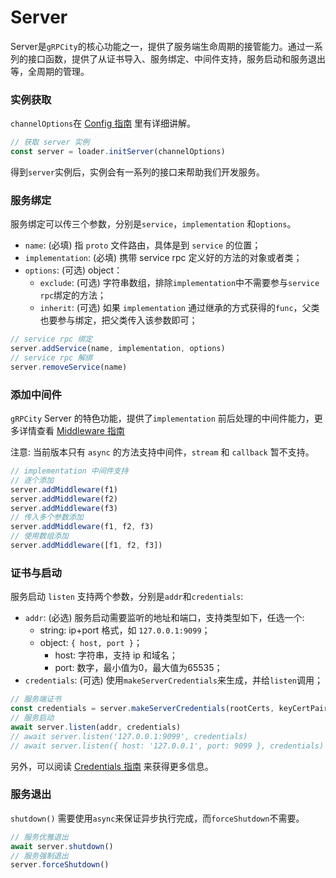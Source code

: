 # Server

Server是`gRPCity`的核心功能之一，提供了服务端生命周期的接管能力。通过一系列的接口函数，提供了从证书导入、服务绑定、中间件支持，服务启动和服务退出等，全周期的管理。

### 实例获取

`channelOptions`在 [Config 指南](/zh/guide/config) 里有详细讲解。

```js
// 获取 server 实例
const server = loader.initServer(channelOptions)
```

得到`server`实例后，实例会有一系列的接口来帮助我们开发服务。

### 服务绑定

服务绑定可以传三个参数，分别是`service`，`implementation` 和`options`。

- `name`: (必填) 指 `proto` 文件路由，具体是到 `service` 的位置；
- `implementation`: (必填) 携带 service rpc 定义好的方法的对象或者类；
- `options`: (可选) object：
    - `exclude`: (可选) 字符串数组，排除`implementation`中不需要参与`service rpc`绑定的方法；
    - `inherit`: (可选) 如果 `implementation` 通过继承的方式获得的`func`，父类也要参与绑定，把父类传入该参数即可；

```js
// service rpc 绑定
server.addService(name, implementation, options)
// service rpc 解绑
server.removeService(name)
```

### 添加中间件

`gRPCity` Server 的特色功能，提供了`implementation` 前后处理的中间件能力，更多详情查看 [Middleware 指南](/zh/guide/middleware)

注意: 当前版本只有 `async` 的方法支持中间件，`stream` 和 `callback` 暂不支持。

```js
// implementation 中间件支持
// 逐个添加
server.addMiddleware(f1)
server.addMiddleware(f2)
server.addMiddleware(f3)
// 传入多个参数添加
server.addMiddleware(f1, f2, f3)
// 使用数组添加
server.addMiddleware([f1, f2, f3])
```

### 证书与启动

服务启动 `listen` 支持两个参数，分别是`addr`和`credentials`:

- `addr`: (必选) 服务启动需要监听的地址和端口，支持类型如下，任选一个:
    - string: ip+port 格式，如 `127.0.0.1:9099`；
    - object: `{ host, port }`；
        - host: 字符串，支持 ip 和域名；
        - port: 数字，最小值为0，最大值为65535；
- `credentials`: (可选) 使用`makeServerCredentials`来生成，并给`listen`调用；

```js
// 服务端证书
const credentials = server.makeServerCredentials(rootCerts, keyCertPairs, checkClientCertificate)
// 服务启动
await server.listen(addr, credentials)
// await server.listen('127.0.0.1:9099', credentials)
// await server.listen({ host: '127.0.0.1', port: 9099 }, credentials)
```

另外，可以阅读 [Credentials 指南](/zh/guide/credentials) 来获得更多信息。

### 服务退出

`shutdown()` 需要使用`async`来保证异步执行完成，而`forceShutdown`不需要。

```js
// 服务优雅退出
await server.shutdown()
// 服务强制退出
server.forceShutdown()
```
